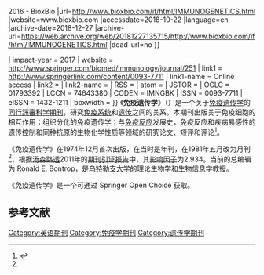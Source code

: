 {{Infobox journal
| title         = Immunogenetics<br>免疫遗传学
| cover         = <!-- 檔案不存在 [[File:Immunogenetics_(journal).jpg|File:Immunogenetics (journal).jpg]] ，可從英文維基百科取得 -->
| language      = 英语
| editor        = Ronald E. Bontrop
| discipline    = [[免疫遗传学|免疫遗传学]]、[[过敏|变态反应学]]
| abbreviation  = 
| publisher     = [[施普林格科学+商业媒体|施普林格科学+商业媒体]]
| country       = [[德国|德国]]
| frequency     = 月刊
| history       = 1974–现在
| openaccess    = {{le|混合开放获取期刊|Hybrid open-access journal|混合型}}
| license       = 
| impact        = 2.094<ref>{{cite web |title=Immunogenetics Journal Impact IF 2018{{!}}2017{{!}}2016 - BioxBio |url=http://www.bioxbio.com/if/html/IMMUNOGENETICS.html |website=www.bioxbio.com |accessdate=2018-10-22 |language=en |archive-date=2018-12-27 |archive-url=https://web.archive.org/web/20181227135715/http://www.bioxbio.com/if/html/IMMUNOGENETICS.html |dead-url=no }}</ref>
| impact-year   = 2017
| website       = http://www.springer.com/biomed/immunology/journal/251
| link1         = http://www.springerlink.com/content/0093-7711
| link1-name    = Online access
| link2         = 
| link2-name    = 
| RSS           = 
| atom          = 
| JSTOR         = 
| OCLC          = 01793392
| LCCN          = 74643380
| CODEN         = IMNGBK
| ISSN          = 0093-7711
| eISSN         = 1432-1211 
| boxwidth      = 
}}
《'''免疫遗传学'''》（{{lang-en|''Immunogenetics''}}）是一个关于[[免疫遗传学|免疫遗传学]]的[[同行評審|同行評審]][[科学期刊|科学期刊]]，研究[[免疫系统|免疫系统]]和[[遗传|遗传]]之间的关系。本期刊出版关于免疫细胞的相互作用；组织分化的免疫遗传学；{{le|同种免疫|alloimmunity|同种抗原}}与[[免疫系统|免疫反应]]发展史，免疫反应和疾病易感性的遗传控制和同种抗原的生物化学性质等领域的研究论文、短评和评论<ref name="#1">{{cite web |url=http://www.springer.com/biomed/immunology/journal/251 |publisher=Springer |title=Immunogenetics |accessdate=2013-03-14 |archive-date=2019-09-24 |archive-url=https://web.archive.org/web/20190924183408/https://www.springer.com/biomed/immunology/journal/251 |dead-url=no }}</ref>。

《免疫遗传学》在1974年12月首次出版，在当时是年刊，在1981年五月改为月刊<ref name="#1"/>，根据[[汤森路透|汤森路透]]2011年的[[期刊引证报告|期刊引证报告]]中，其[[影响因子|影响因子]]为2.934。当前的总编辑为 Ronald E. Bontrop，是[[乌特勒支大学|乌特勒支大学]]的理论生物学和生物信息学教授。

《免疫遗传学》是一个{{le|混合开放获取期刊|Hybrid open-access journal}}可通过 Springer Open Choice 获取。

==参考文献==
{{reflist}}

[[Category:英语期刊|Category:英语期刊]]
[[Category:免疫学期刊|Category:免疫学期刊]]
[[Category:遗传学期刊|Category:遗传学期刊]]